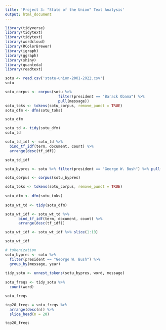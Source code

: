 ```yaml
---
title: 'Project 3: "State of the Union" Text Analysis'
output: html_document
---
```


```r
library(tidyverse)
library(tidytext)
library(tidytext)
library(wordcloud)
library(RColorBrewer)
library(igraph)
library(ggraph)
library(shiny)
library(quanteda)
library(readtext)
```

```r
sotu <- read.csv('state-union-2001-2022.csv')
sotu
```

```r
sotu_corpus <- corpus(sotu %>% 
                        filter(president == "Barack Obama") %>%
                        pull(message))
sotu_toks <- tokens(sotu_corpus, remove_punct = TRUE)
sotu_dfm <- dfm(sotu_toks)

sotu_dfm
```

```r
sotu_td <- tidy(sotu_dfm)
sotu_td
```

```r
sotu_td_idf <- sotu_td %>%
  bind_tf_idf(term, document, count) %>%
  arrange(desc(tf_idf))

sotu_td_idf
```

```r
sotu_bypres <- sotu %>% filter(president == "George W. Bush") %>% pull(message)

sotu_corpus <- corpus(sotu_bypres)

sotu_toks <- tokens(sotu_corpus, remove_punct = TRUE)
  
sotu_dfm <- dfm(sotu_toks)
  
sotu_wt_td <- tidy(sotu_dfm)

sotu_wt_idf <- sotu_wt_td %>%
      bind_tf_idf(term, document, count) %>%
      arrange(desc(tf_idf))

sotu_wt_idf <- sotu_wt_idf %>% slice(1:10)

sotu_wt_idf
```

```r
# tokenization
sotu_bypres <- sotu %>%
  filter(president == "George W. Bush") %>%
  group_by(message, year)
  
tidy_sotu <- unnest_tokens(sotu_bypres, word, message)
  
sotu_freqs <- tidy_sotu %>%
  count(word)

sotu_freqs

top20_freqs = sotu_freqs %>%
  arrange(desc(n)) %>%
  slice_head(n = 20)

top20_freqs
```

